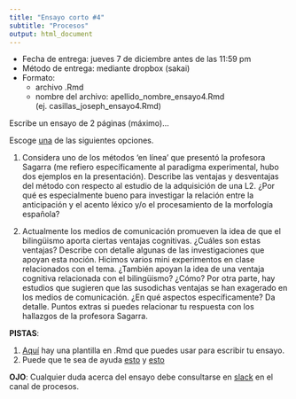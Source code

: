 ```yaml
---
title: "Ensayo corto #4"
subtitle: "Procesos"
output: html_document
---
```


- Fecha de entrega: jueves 7 de diciembre antes de las 11:59 pm
- Método de entrega: mediante dropbox (sakai)
- Formato:  
    - archivo .Rmd
    - nombre del archivo: apellido_nombre_ensayo4.Rmd  
    (ej. casillas_joseph_ensayo4.Rmd)

Escribe un ensayo de 2 páginas (máximo)...  

Escoge <u>una</u> de las siguientes opciones. 

1. Considera uno de los métodos 'en línea' que presentó la profesora Sagarra 
(me refiero específicamente al paradigma experimental, hubo dos ejemplos en 
la presentación). Describe las ventajas y desventajas del método con respecto 
al estudio de la adquisición de una L2. ¿Por qué es especialmente bueno para 
investigar la relación entre la anticipación y el acento léxico y/o el 
procesamiento de la morfología española?

2. Actualmente los medios de comunicación promueven la idea de que el bilingüismo 
aporta ciertas ventajas cognitivas. ¿Cuáles son estas ventajas? Describe con detalle 
algunas de las investigaciones que apoyan esta noción. Hicimos varios mini experimentos 
en clase relacionados con el tema. ¿También apoyan la idea de una ventaja cognitiva 
relacionada con el bilingüismo? ¿Cómo? Por otra parte, hay estudios que sugieren que 
las susodichas ventajas se han exagerado en los medios de comunicación. ¿En qué aspectos específicamente? Da detalle. Puntos extras si puedes relacionar tu respuesta con 
los hallazgos de la profesora Sagarra.

**PISTAS**: 

1. [Aquí](http://www.jvcasillas.com/420_01_f2017/docs/assignment//02_use/template.zip) 
hay una plantilla en .Rmd que puedes usar para escribir tu ensayo.
2. Puede que te sea de ayuda [esto](http://www.jvcasillas.com/420_01_f2017/docs/slides/presentations/sagarra1.pdf) y [esto](http://www.jvcasillas.com/420_01_f2017/docs/slides/presentations/sagarra2.pdf)

**OJO**: Cualquier duda acerca del ensayo debe consultarse en 
[slack](https://ru-span420.slack.com/messages/C6X2K7QHJ/) en el canal de 
procesos. 
